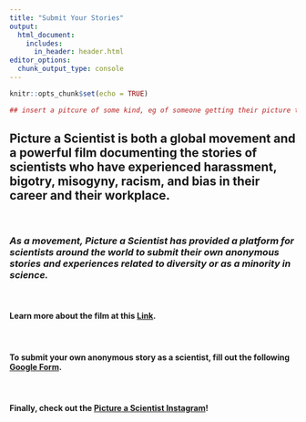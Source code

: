 ```yaml
---
title: "Submit Your Stories"
output:
  html_document:
    includes:
      in_header: header.html
editor_options: 
  chunk_output_type: console
---
```


```r
knitr::opts_chunk$set(echo = TRUE)

## insert a pitcure of some kind, eg of someone getting their picture taken
```

## **Picture a Scientist** is both a global movement and a powerful film documenting the stories of scientists who have experienced harassment, bigotry, misogyny, racism, and bias in their career and their workplace. 
<br>

### *As a movement, Picture a Scientist has provided a platform for scientists around the world to submit their own anonymous stories and experiences related to diversity or as a minority in science.* 
<br>

#### Learn more about the film at this [Link](https://www.pictureascientist.com/).
<br>

#### To submit your own anonymous story as a scientist, fill out the following [Google Form](link).
<br>

#### Finally, check out the [Picture a Scientist Instagram](https://www.instagram.com/pas_sciencestories/)!